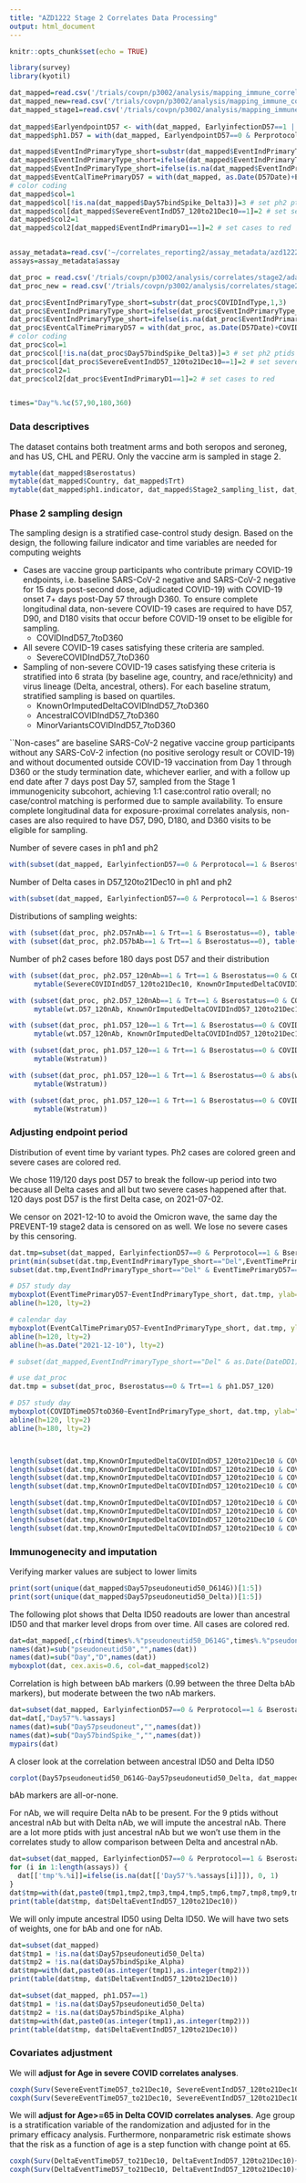 ```yaml
---
title: "AZD1222 Stage 2 Correlates Data Processing"
output: html_document
---
```


```r
knitr::opts_chunk$set(echo = TRUE)

library(survey)
library(kyotil)

dat_mapped=read.csv('/trials/covpn/p3002/analysis/mapping_immune_correlates/stage2/adata/COVID_AstraZeneca_stage2_mapped_20240322.csv')
dat_mapped_new=read.csv('/trials/covpn/p3002/analysis/mapping_immune_correlates/stage2/adata/COVID_AstraZeneca_stage2_mapped_20240418.csv')
dat_mapped_stage1=read.csv('/trials/covpn/p3002/analysis/mapping_immune_correlates/stage1/adata/COVID_AstraZeneca_realdata_20221208.csv')
 
dat_mapped$EarlyendpointD57 <- with(dat_mapped, EarlyinfectionD57==1 | (EventIndPrimaryD1==1 & EventTimePrimaryD1 < NumberdaysD1toD57 + 7),1,0)
dat_mapped$ph1.D57 = with(dat_mapped, EarlyendpointD57==0 & Perprotocol==1 & EventTimePrimaryD57 >= 7)

dat_mapped$EventIndPrimaryType_short=substr(dat_mapped$EventIndPrimaryType,1,3)
dat_mapped$EventIndPrimaryType_short=ifelse(dat_mapped$EventIndPrimaryType_short=="", NA,dat_mapped$EventIndPrimaryType_short)
dat_mapped$EventIndPrimaryType_short=ifelse(is.na(dat_mapped$EventIndPrimaryType_short) & dat_mapped$EventIndPrimaryD1==1, "Unk",dat_mapped$EventIndPrimaryType_short)
dat_mapped$EventCalTimePrimaryD57 = with(dat_mapped, as.Date(D57Date)+EventTimePrimaryD57)
# color coding
dat_mapped$col=1
dat_mapped$col[!is.na(dat_mapped$Day57bindSpike_Delta3)]=3 # set ph2 ptids to green
dat_mapped$col[dat_mapped$SevereEventIndD57_120to21Dec10==1]=2 # set severe cases to red
dat_mapped$col2=1
dat_mapped$col2[dat_mapped$EventIndPrimaryD1==1]=2 # set cases to red


assay_metadata=read.csv('~/correlates_reporting2/assay_metadata/azd1222_stage2_assay_metadata.csv')
assays=assay_metadata$assay

dat_proc = read.csv('/trials/covpn/p3002/analysis/correlates/stage2/adata/azd1222_stage2_data_processed_20240409.csv')
dat_proc_new = read.csv('/trials/covpn/p3002/analysis/correlates/stage2/adata/azd1222_stage2_data_processed_20240418.csv')

dat_proc$EventIndPrimaryType_short=substr(dat_proc$COVIDIndType,1,3)
dat_proc$EventIndPrimaryType_short=ifelse(dat_proc$EventIndPrimaryType_short=="", NA,dat_proc$EventIndPrimaryType_short)
dat_proc$EventIndPrimaryType_short=ifelse(is.na(dat_proc$EventIndPrimaryType_short) & dat_proc$COVIDIndD1toD360                           ==1, "Unk",dat_proc$EventIndPrimaryType_short)
dat_proc$EventCalTimePrimaryD57 = with(dat_proc, as.Date(D57Date)+COVIDTimeD57toD360)
# color coding
dat_proc$col=1
dat_proc$col[!is.na(dat_proc$Day57bindSpike_Delta3)]=3 # set ph2 ptids to green
dat_proc$col[dat_proc$SevereEventIndD57_120to21Dec10==1]=2 # set severe cases to red
dat_proc$col2=1
dat_proc$col2[dat_proc$EventIndPrimaryD1==1]=2 # set cases to red


times="Day"%.%c(57,90,180,360)
```


### Data descriptives

The dataset contains both treatment arms and both seropos and seroneg, and has US, CHL and PERU. Only the vaccine arm is sampled in stage 2.
```r
mytable(dat_mapped$Bserostatus)
mytable(dat_mapped$Country, dat_mapped$Trt)
mytable(dat_mapped$ph1.indicator, dat_mapped$Stage2_sampling_list, dat_mapped$Trt)
```

### Phase 2 sampling design

The sampling design is a stratified case-control study design. Based on the design, the following failure indicator and time variables are needed for computing weights

* Cases are vaccine group participants who contribute primary COVID-19 endpoints, i.e. baseline SARS-CoV-2 negative and SARS-CoV-2 negative for 15 days post-second dose, adjudicated COVID-19) with COVID-19 onset 7+ days post-Day 57 through D360.  To ensure complete longitudinal data, non-severe COVID-19 cases are required to have D57, D90, and D180 visits that occur before COVID-19 onset to be eligible for sampling.
  * COVIDIndD57_7toD360
* All severe COVID-19 cases satisfying these criteria are sampled.  
  * SevereCOVIDIndD57_7toD360
* Sampling of non-severe COVID-19 cases satisfying these criteria is stratified into 6 strata (by baseline age, country, and race/ethnicity) and virus lineage (Delta, ancestral, others). For each baseline stratum, stratified sampling is based on quartiles. 
  * KnownOrImputedDeltaCOVIDIndD57_7toD360
  * AncestralCOVIDIndD57_7toD360
  * MinorVariantsCOVIDIndD57_7toD360


``Non-cases" are baseline SARS-CoV-2 negative vaccine group participants without any SARS-CoV-2 infection (no positive serology result or COVID-19) and without documented outside COVID-19 vaccination from Day 1 through D360 or the study termination date, whichever earlier, and with a follow up end date after 7 days post Day 57, sampled from the Stage 1 immunogenicity subcohort, achieving 1:1 case:control ratio overall; no case/control matching is performed due to sample availability.  To ensure complete longitudinal data for exposure-proximal correlates analysis, non-cases are also required to have D57, D90, D180, and D360 visits to be eligible for sampling.   


Number of severe cases in ph1 and ph2
```r
with(subset(dat_mapped, EarlyinfectionD57==0 & Perprotocol==1 & Bserostatus==0 & Trt==1), mytable(!is.na(Day57bindSpike_Delta3), SevereEventIndD57_120to21Dec10))
```

Number of Delta cases in D57_120to21Dec10 in ph1 and ph2
```r
with(subset(dat_mapped, EarlyinfectionD57==0 & Perprotocol==1 & Bserostatus==0 & Trt==1), mytable(!is.na(Day57bindSpike_Delta3), DeltaEventIndD57_120to21Dec10))
```


Distributions of sampling weights:
```r
with (subset(dat_proc, ph2.D57nAb==1 & Trt==1 & Bserostatus==0), table(ph2.D57nAb, Wstratum))
with (subset(dat_proc, ph2.D57bAb==1 & Trt==1 & Bserostatus==0), table(ph2.D57bAb, Wstratum))
```

Number of ph2 cases before 180 days post D57 and their distribution
```r
with (subset(dat_proc, ph2.D57_120nAb==1 & Trt==1 & Bserostatus==0 & COVIDTimeD57to21Dec10<=180), 
      mytable(SevereCOVIDIndD57_120to21Dec10, KnownOrImputedDeltaCOVIDIndD57_120to21Dec10))

with (subset(dat_proc, ph2.D57_120nAb==1 & Trt==1 & Bserostatus==0 & COVIDTimeD57to21Dec10<=180), 
      mytable(wt.D57_120nAb, KnownOrImputedDeltaCOVIDIndD57_120to21Dec10))

with (subset(dat_proc, ph1.D57_120==1 & Trt==1 & Bserostatus==0 & COVIDTimeD57to21Dec10<=180), 
      mytable(wt.D57_120nAb, KnownOrImputedDeltaCOVIDIndD57_120to21Dec10))

with (subset(dat_proc, ph1.D57_120==1 & Trt==1 & Bserostatus==0 & COVIDTimeD57to21Dec10<=180 & abs(wt.D57_120nAb-52)<1),
      mytable(Wstratum))

with (subset(dat_proc, ph1.D57_120==1 & Trt==1 & Bserostatus==0 & abs(wt.D57_120nAb-52)<1),
      mytable(Wstratum))

with (subset(dat_proc, ph1.D57_120==1 & Trt==1 & Bserostatus==0 & COVIDTimeD57to21Dec10<=180 & abs(wt.D57_120nAb-14)<1),
      mytable(Wstratum))

```

### Adjusting endpoint period

Distribution of event time by variant types. Ph2 cases are colored green and severe cases are colored red.

We chose 119/120 days post D57 to break the follow-up period into two because all Delta cases and all but two severe cases happened after that. 120 days post D57 is the first Delta case, on 2021-07-02.

We censor on 2021-12-10 to avoid the Omicron wave, the same day the PREVENT-19 stage2 data is censored on as well. We lose no severe cases by this censoring.

```r
dat.tmp=subset(dat_mapped, EarlyinfectionD57==0 & Perprotocol==1 & Bserostatus==0 & Trt==1)
print(min(subset(dat.tmp,EventIndPrimaryType_short=="Del",EventTimePrimaryD57),na.rm=T))
subset(dat.tmp,EventIndPrimaryType_short=="Del" & EventTimePrimaryD57==120, EventCalTimePrimaryD57)
```


```r
# D57 study day
myboxplot(EventTimePrimaryD57~EventIndPrimaryType_short, dat.tmp, ylab="EventTimePrimary57", col=dat.tmp$col, cex.axis=0.8)
abline(h=120, lty=2) 

# calendar day
myboxplot(EventCalTimePrimaryD57~EventIndPrimaryType_short, dat.tmp, ylab="Event Calendar Time", col=dat.tmp$col, cex.axis=0.8)
abline(h=120, lty=2) 
abline(h=as.Date("2021-12-10"), lty=2) 

# subset(dat_mapped,EventIndPrimaryType_short=="Del" & as.Date(DateDD1)<as.Date("2021-01-01"), c(Subjectid, EventTimePrimaryDate, DateDD1))
```


```r

# use dat_proc
dat.tmp = subset(dat_proc, Bserostatus==0 & Trt==1 & ph1.D57_120)

# D57 study day
myboxplot(COVIDTimeD57toD360~EventIndPrimaryType_short, dat.tmp, ylab="EventTimePrimary57", col=dat.tmp$col, cex.axis=0.8)
abline(h=120, lty=2) 
abline(h=180, lty=2) 



length(subset(dat.tmp,KnownOrImputedDeltaCOVIDIndD57_120to21Dec10 & COVIDTimeD57to21Dec10<120 , c(Ptid), drop=T))
length(subset(dat.tmp,KnownOrImputedDeltaCOVIDIndD57_120to21Dec10 & COVIDTimeD57to21Dec10<150 , c(Ptid), drop=T))
length(subset(dat.tmp,KnownOrImputedDeltaCOVIDIndD57_120to21Dec10 & COVIDTimeD57to21Dec10<180 , c(Ptid), drop=T))
length(subset(dat.tmp,KnownOrImputedDeltaCOVIDIndD57_120to21Dec10 & COVIDTimeD57to21Dec10<304 , c(Ptid), drop=T))

length(subset(dat.tmp,KnownOrImputedDeltaCOVIDIndD57_120to21Dec10 & COVIDTimeD57to21Dec10<120 & ph2.D57_120nAb, c(Ptid), drop=T))
length(subset(dat.tmp,KnownOrImputedDeltaCOVIDIndD57_120to21Dec10 & COVIDTimeD57to21Dec10<150 & ph2.D57_120nAb , c(Ptid), drop=T))
length(subset(dat.tmp,KnownOrImputedDeltaCOVIDIndD57_120to21Dec10 & COVIDTimeD57to21Dec10<180 & ph2.D57_120nAb , c(Ptid), drop=T))
length(subset(dat.tmp,KnownOrImputedDeltaCOVIDIndD57_120to21Dec10 & COVIDTimeD57to21Dec10<304 & ph2.D57_120nAb , c(Ptid), drop=T))


```


### Immunogenecity and imputation

Verifying marker values are subject to lower limits
```r
print(sort(unique(dat_mapped$Day57pseudoneutid50_D614G))[1:5])
print(sort(unique(dat_mapped$Day57pseudoneutid50_Delta))[1:5])
```


The following plot shows that Delta ID50 readouts are lower than ancestral ID50 and that marker level drops from over time. All cases are colored red.
```r
dat=dat_mapped[,c(rbind(times%.%"pseudoneutid50_D614G",times%.%"pseudoneutid50_Delta"))]
names(dat)=sub("pseudoneutid50","",names(dat))
names(dat)=sub("Day","D",names(dat))
myboxplot(dat, cex.axis=0.6, col=dat_mapped$col2)
```



Correlation is high between bAb markers (0.99 between the three Delta bAb markers), but moderate between the two nAb markers.
```r
dat=subset(dat_mapped, EarlyinfectionD57==0 & Perprotocol==1 & Bserostatus==0 & Trt==1)
dat=dat[,"Day57"%.%assays]
names(dat)=sub("Day57pseudoneut","",names(dat))
names(dat)=sub("Day57bindSpike_","",names(dat))
mypairs(dat)
```

A closer look at the correlation between ancestral ID50 and Delta ID50

```r
corplot(Day57pseudoneutid50_D614G~Day57pseudoneutid50_Delta, dat_mapped, asp=1)
```

bAb markers are all-or-none. 

For nAb, we will require Delta nAb to be present. For the 9 ptids without ancestral nAb but with Delta nAb, we will impute the ancestral nAb. There are a lot more ptids with just ancestral nAb but we won't use them in the correlates study to allow comparison between Delta and ancestral nAb.
```r
dat=subset(dat_mapped, EarlyinfectionD57==0 & Perprotocol==1 & Bserostatus==0 & Trt==1)
for (i in 1:length(assays)) {
  dat[['tmp'%.%i]]=ifelse(is.na(dat[['Day57'%.%assays[i]]]), 0, 1)
}
dat$tmp=with(dat,paste0(tmp1,tmp2,tmp3,tmp4,tmp5,tmp6,tmp7,tmp8,tmp9,tmp10))
print(table(dat$tmp, dat$DeltaEventIndD57_120to21Dec10))
```

We will only impute ancestral ID50 using Delta ID50. We will have two sets of weights, one for bAb and one for nAb. 
```r
dat=subset(dat_mapped)
dat$tmp1 = !is.na(dat$Day57pseudoneutid50_Delta)
dat$tmp2 = !is.na(dat$Day57bindSpike_Alpha)
dat$tmp=with(dat,paste0(as.integer(tmp1),as.integer(tmp2)))
print(table(dat$tmp, dat$DeltaEventIndD57_120to21Dec10))
```

```r
dat=subset(dat_mapped, ph1.D57==1)
dat$tmp1 = !is.na(dat$Day57pseudoneutid50_Delta)
dat$tmp2 = !is.na(dat$Day57bindSpike_Alpha)
dat$tmp=with(dat,paste0(as.integer(tmp1),as.integer(tmp2)))
print(table(dat$tmp, dat$DeltaEventIndD57_120to21Dec10))
```



### Covariates adjustment


We will **adjust for Age in severe COVID correlates analyses**.
```r
coxph(Surv(SevereEventTimeD57_to21Dec10, SevereEventIndD57_120to21Dec10)~Age+risk_score, subset(dat_proc, ph1.D57_120==1 & Bserostatus==0 & Trt==1))
coxph(Surv(SevereEventTimeD57_to21Dec10, SevereEventIndD57_120to21Dec10)~Senior+risk_score, subset(dat_proc, ph1.D57_120==1 & Bserostatus==0 & Trt==1))
```


We will **adjust for Age>=65 in Delta COVID correlates analyses**. Age group is a stratification variable of the randomization and adjusted for in the primary efficacy analysis. Furthermore, nonparametric risk estimate shows that the risk as a function of age is a step function with change point at 65.


```r
coxph(Surv(DeltaEventTimeD57_to21Dec10, DeltaEventIndD57_120to21Dec10)~Age+risk_score, subset(dat_proc, ph1.D57_120==1 & Bserostatus==0 & Trt==1))
coxph(Surv(DeltaEventTimeD57_to21Dec10, DeltaEventIndD57_120to21Dec10)~Senior+risk_score, subset(dat_proc, ph1.D57_120==1 & Bserostatus==0 & Trt==1))
```